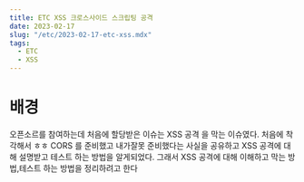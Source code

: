 ```yaml
---
title: ETC XSS 크로스사이드 스크립팅 공격
date: 2023-02-17
slug: "/etc/2023-02-17-etc-xss.mdx"
tags:
  - ETC
  - XSS
---
```


# 배경
오픈소르를 참여하는데 처음에 할당받은 이슈는 XSS 공격 을 막는 이슈였다.
처음에 착각해서 ㅎㅎ CORS 를 준비했고
내가잘못 준비했다는 사실을 공유하고 XSS 공격에 대해 설명받고
테스트 하는 방법을 알게되었다.
그래서 XSS 공격에 대해 이해하고 막는 방법,테스트 하는 방법을 정리하려고 한다


